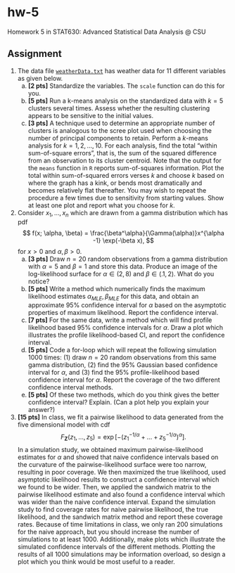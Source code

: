 # hw-5

Homework 5 in STAT630: Advanced Statistical Data Analysis @ CSU

## Assignment

1. The data file [`weatherData.txt`](./weatherData.txt) has weather data for 11 different variables as given below.
    \begin{tabular}{l l}
    y1=max daily air temp & y2=min  daily air temp\\
    y3=area under daily air temp & y4=max daily soil temp\\
    y5=min daily soil temp & y6=area under daily soil temp\\
    y7=max daily rel hum & y8=min daily rel hum\\
    y9= area under daily hum & y10=total wind\\
    y11=evaporation\\
    \end{tabular}
    a) **[2 pts]** Standardize the variables.  The `scale` function can do this for you.
    a) **[5 pts]** Run a k-means analysis on the standardized data with $k = 5$ clusters several times. Assess whether the resulting clustering appears to be sensitive to the initial values.
    a) **[3 pts]** A technique used to determine an appropriate number of clusters is analogous to the scree plot used when choosing the number of principal components to retain. Perform a $k$-means analysis for $k = 1, 2, \ldots, 10$. For each analysis, find the total "within sum-of-square errors", that is, the sum of the squared difference from an observation to its cluster centroid. Note that the output for the `means` function in `R` reports sum-of-squares information. Plot the total within sum-of-squared errors verses $k$ and choose $k$ based on where the graph has a kink, or bends most dramatically and becomes relatively flat thereafter. You may wish to repeat the procedure a few times due to sensitivity from starting values. Show at least one plot and report what you choose for $k$.

2. Consider $x_1, \ldots, x_n$ which are drawn from a gamma distribution which has pdf
$$
f(x; \alpha, \beta) = \frac{\beta^\alpha}{\Gamma(\alpha)}x^{\alpha -1} \exp(-\beta x),
$$
for $x > 0$ and $\alpha, \beta > 0$.
    a) **[3 pts]** Draw $n = 20$ random observations from a gamma distribution with $\alpha = 5$ and $\beta = 1$ and store this data. Produce an image of the log-likelihood surface for $\alpha \in (2,8)$ and $\beta \in (.1, 2)$.  What do you notice?
    a) **[5 pts]** Write a method which numerically finds the maximum likelihood estimates $\alpha_{MLE}, \beta_{MLE}$ for this data, and obtain an approximate 95\% confidence interval for $\alpha$  based on the asymptotic properties of maximum likelihood.  Report the confidence interval.
    a) **[7 pts]** For the same data, write a method which will find profile likelihood based 95\% confidence intervals for $\alpha$.  Draw a plot which illustrates the profile likelihood-based CI, and report the confidence interval.
    a) **[5 pts]** Code a for-loop which will repeat the following simulation 1000 times:  (1) draw $n = 20$ random observations from this same gamma distribution, (2) find the 95\% Gaussian based confidence interval for $\alpha$, and (3) find the 95\% profile-likelihood based confidence interval for $\alpha$. Report the coverage of the two different confidence interval methods.
    a) **[5 pts]** Of these two methods, which do you think gives the better confidence interval?  Explain.  (Can a plot help you explain your answer?)
  
3. **[15 pts]** In class, we fit a pairwise likelihood to data generated from the five dimensional model with cdf 
    $$
    F_{\boldsymbol Z} (z_1, \ldots, z_5) = \exp[ - (z_1^{-1/\alpha} + \ldots + z_5^{-1/\alpha} )^\alpha ].
    $$
    In a simulation study, we obtained maximum pairwise-likelihood estimates for $\alpha$ and showed that naive confidence intervals based on the curvature of the pairwise-likelihood surface were too narrow, resulting in poor coverage.  We then maximized the true likelihood, used asymptotic likelihood results to construct a confidence interval which we found to be wider. Then, we applied the sandwich matrix to the pairwise likelihood estimate and also found a confidence interval which was wider than the naive confidence interval. Expand the simulation study to find coverage rates for naive pairwise likelihood, the true likelihood, and the sandwich matrix method and report these coverage rates. Because of time limitations in class, we only ran 200 simulations for the naive approach, but you should increase the number of simulations to at least 1000.  Additionally, make plots which illustrate the simulated confidence intervals of the different methods. Plotting the results of all 1000 simulations may be information overload, so design a plot which you think would be most useful to a reader.